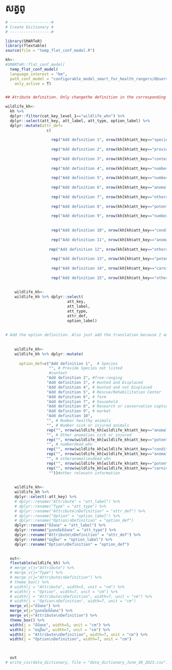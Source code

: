 # សត្វព្ {.unnumbered}

```r

# ------------------#
# Create Dictionary #
# ------------------#

library(SMARTeR)
library(flextable)
source(file = "temp_flat_conf_model.R")

kh<-
#SMARTeR::flat_conf_model(
  temp_flat_conf_model(
  language_interest = "km",
  path_conf_model = "configurable_model_smart_for_health_rangers/Observations_Specimens_Final_conf_model_smart_for_health_rangers.xml",
    only_active = T)


## Atribute definition. Only changethe definition in the corresponding language because I am using the keys to subset the specific componenets.

wildlife_kh<-  
  kh %>% 
  dplyr::filter(cat_key_level_1=="wildlife_whn") %>% 
  dplyr::select(att_key, att_label, att_type, option_label) %>% 
  dplyr::mutate(attr_def=
                  c(
                    
                    rep("Add definition 1", nrow(kh[kh$att_key=="species_whn" & kh$cat_key_level_1=="wildlife_whn",])),
                    
                    rep("Add definition 2", nrow(kh[kh$att_key=="providespeciesnotlisted_whn" & kh$cat_key_level_1=="wildlife_whn",])),
                    
                    rep("Add definition 3", nrow(kh[kh$att_key=="context_whn" & kh$cat_key_level_1=="wildlife_whn",])),
                    
                    rep("Add definition 4", nrow(kh[kh$att_key=="numberhealthy_whn" & kh$cat_key_level_1=="wildlife_whn",])),
                    
                    rep("Add definition 5", nrow(kh[kh$att_key=="numbersickorinjured_whn" & kh$cat_key_level_1=="wildlife_whn",])),
                    
                    rep("Add definition 6", nrow(kh[kh$att_key=="anomaliesinsickorinjuredanimals_whn" & kh$cat_key_level_1=="wildlife_whn",])),
                    
                    rep("Add definition 7", nrow(kh[kh$att_key=="otheranomaliessickorinjured_whn" & kh$cat_key_level_1=="wildlife_whn",])),
                    
                    rep("Add definition 8", nrow(kh[kh$att_key=="potentialcausediseaseorinjury_whn" & kh$cat_key_level_1=="wildlife_whn",])),
                    
                    rep("Add definition 9", nrow(kh[kh$att_key=="numberdead_whn" & kh$cat_key_level_1=="wildlife_whn",])),
                    
                    
                    rep("Add definition 10", nrow(kh[kh$att_key=="conditiondeadanimals_whn" & kh$cat_key_level_1=="wildlife_whn",])),
                    
                    rep("Add definition 11", nrow(kh[kh$att_key=="anomaliesindeadanimals_whn" & kh$cat_key_level_1=="wildlife_whn",])),
                    
                   rep("Add definition 12", nrow(kh[kh$att_key=="otheranomaliesdead_whn" & kh$cat_key_level_1=="wildlife_whn",])),
                    
                    rep("Add definition 13", nrow(kh[kh$att_key=="potentialcausedeath_whn" & kh$cat_key_level_1=="wildlife_whn",])),
                    
                    rep("Add definition 14", nrow(kh[kh$att_key=="carnivoreattack_whn" & kh$cat_key_level_1=="wildlife_whn",])),
                    
                    rep("Add definition 15", nrow(kh[kh$att_key=="otherrelevantinformation_whn" & kh$cat_key_level_1=="wildlife_whn",])))) 
  
    
    wildlife_kh<-
    wildlife_kh %>% dplyr::select(
                           att_key,
                           att_label,
                           att_type,
                           attr_def, 
                           option_label)
    
    
# Add the option definition. Also just add the translation because I am using the keys to get to specific components.    
    
    
    wildlife_kh<-
    wildlife_kh %>% dplyr::mutate(
      
      option_def=c("Add definition 1",  # Species
                   "", # Provide Species not listed
                   #context
                  "Add definition 2", #free-ranging             
                  "Add definition 3", # Hunted and Displaced  
                  "Add definition 4", # Hunted and not Displaced
                  "Add definition 5", # Rescue/Rehabilitation Center
                  "Add definition 6", # farm
                  "Add definition 7", # household
                  "Add definition 8", # Research or conservation capture
                  "Add definition 9", # market
                  "Add definition 10",
                  "", # Number healthy animals
                  "", # Number sick or injured animals
                  rep("", nrow(wildlife_kh[wildlife_kh$att_key=="anomaliesinsickorinjuredanimals_whn",])), #Anomalies in Sick or Injured Animals
                  "", # Other anomalies sick or injured     
                  rep("", nrow(wildlife_kh[wildlife_kh$att_key=="potentialcausediseaseorinjury_whn",])),    
                  "", # numberdead_whn     
                  rep("", nrow(wildlife_kh[wildlife_kh$att_key=="conditiondeadanimals_whn",])), # conditiondeadanimals_whn     
                  rep("", nrow(wildlife_kh[wildlife_kh$att_key=="anomaliesindeadanimals_whn",])), #Anomalies in Dead Animals
                  "", # otheranomaliesdead_whn     
                  rep("", nrow(wildlife_kh[wildlife_kh$att_key=="potentialcausedeath_whn",])), # potentialcausedeath_whn
                  rep("", nrow(wildlife_kh[wildlife_kh$att_key=="carnivoreattack_whn",])), # carnivore attack
                   ""))#other relevatn information
                  
                  
    wildlife_kh<-
    wildlife_kh %>% 
    dplyr::select(-att_key) %>% 
    # dplyr::rename("Attribute" = "att_label") %>% 
    # dplyr::rename("Type" = "att_type") %>% 
    # dplyr::rename("Attribute\nDefinition" = "attr_def") %>% 
    # dplyr::rename("Option" = "option_label") %>% 
    # dplyr::rename("Option\nDefinition" = "option_def") 
    dplyr::rename("ព័ត៌មាន" = "att_label") %>% 
    dplyr::rename("ប្រភេទនៃព័ត៌មាន" = "att_type") %>% 
    dplyr::rename("Attribute\nDefinition" = "attr_def") %>% 
    dplyr::rename("ជម្រើស" = "option_label") %>% 
    dplyr::rename("Option\nDefinition" = "option_def") 

  
  out<-  
  flextable(wildlife_kh) %>% 
  # merge_v(j="Attribute") %>% 
  # merge_v(j="Type") %>% 
  # merge_v(j="Attribute\nDefinition") %>% 
  # theme_box() %>% 
  # width(j = "Attribute", width=5, unit = "cm") %>% 
  # width(j = "Option", width=7, unit = "cm") %>% 
  # width(j = "Attribute\nDefinition", width=7, unit = "cm") %>% 
  # width(j = "Option\nDefinition", width=7, unit = "cm")
  merge_v(j="ព័ត៌មាន") %>% 
  merge_v(j="ប្រភេទនៃព័ត៌មាន") %>% 
  merge_v(j="Attribute\nDefinition") %>% 
  theme_box() %>% 
  width(j = "ព័ត៌មាន", width=5, unit = "cm") %>% 
  width(j = "ជម្រើស", width=7, unit = "cm") %>% 
  width(j = "Attribute\nDefinition", width=7, unit = "cm") %>% 
  width(j = "Option\nDefinition", width=7, unit = "cm")

  

  out
# write_csv(data_dictionary, file = "data_dictionary_June_30_2023.csv")

```


